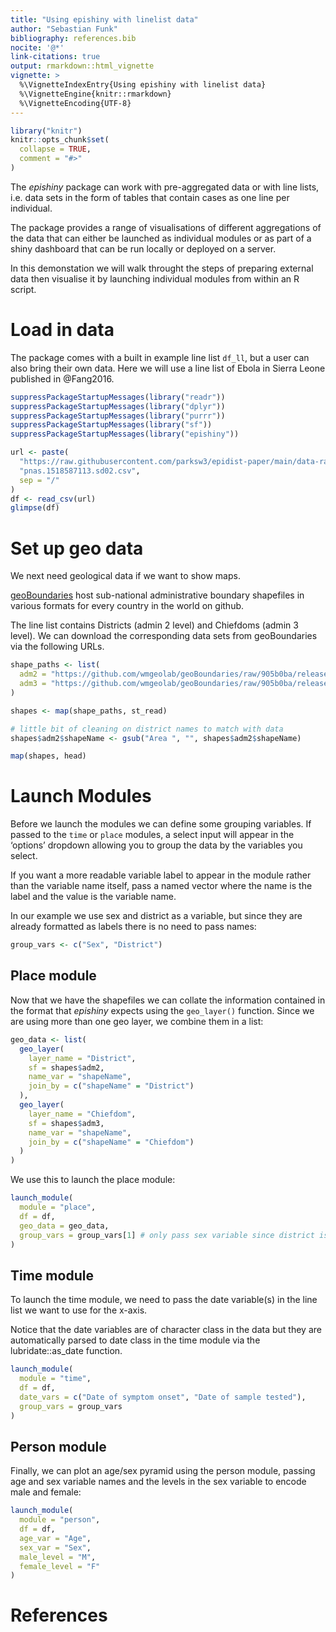 ```yaml
---
title: "Using epishiny with linelist data"
author: "Sebastian Funk"
bibliography: references.bib
nocite: '@*'
link-citations: true
output: rmarkdown::html_vignette
vignette: >
  %\VignetteIndexEntry{Using epishiny with linelist data}
  %\VignetteEngine{knitr::rmarkdown}
  %\VignetteEncoding{UTF-8}
---
```


```r
library("knitr")
knitr::opts_chunk$set(
  collapse = TRUE,
  comment = "#>"
)
```

The _epishiny_ package can work with pre-aggregated data or with line lists, i.e. data sets in the form of 
tables that contain cases as one line per individual. 

The package provides a range of visualisations of different aggregations of the data that can either 
be launched as individual modules or as part of a shiny dashboard that can be run locally or deployed on a server.

In this demonstation we will walk throught the steps of preparing external data then visualise it by 
launching individual modules from within an R script. 

# Load in data

The package comes with a built in example line list `df_ll`, but a user can also bring their own data.
Here we will use a line list of Ebola in Sierra Leone published in @Fang2016.

```r
suppressPackageStartupMessages(library("readr"))
suppressPackageStartupMessages(library("dplyr"))
suppressPackageStartupMessages(library("purrr"))
suppressPackageStartupMessages(library("sf"))
suppressPackageStartupMessages(library("epishiny"))

url <- paste(
  "https://raw.githubusercontent.com/parksw3/epidist-paper/main/data-raw/",
  "pnas.1518587113.sd02.csv",
  sep = "/"
)
df <- read_csv(url)
glimpse(df)
```

# Set up geo data

We next need geological data if we want to show maps.

[geoBoundaries](https://www.geoboundaries.org/) host sub-national administrative boundary 
shapefiles in various formats for every country in the world on github.

The line list contains Districts (admin 2 level) and Chiefdoms (admin 3 level).
We can download the corresponding data sets from geoBoundaries via the following URLs.

```r
shape_paths <- list(
  adm2 = "https://github.com/wmgeolab/geoBoundaries/raw/905b0ba/releaseData/gbHumanitarian/SLE/ADM2/geoBoundaries-SLE-ADM2_simplified.geojson",
  adm3 = "https://github.com/wmgeolab/geoBoundaries/raw/905b0ba/releaseData/gbHumanitarian/SLE/ADM3/geoBoundaries-SLE-ADM3_simplified.geojson"
)

shapes <- map(shape_paths, st_read)

# little bit of cleaning on district names to match with data
shapes$adm2$shapeName <- gsub("Area ", "", shapes$adm2$shapeName)

map(shapes, head)
```

# Launch Modules

Before we launch the modules we can define some grouping variables. If passed to the `time` or `place` modules,
a select input will appear in the 'options' dropdown allowing you to group the data by the variables you select.

If you want a more readable variable label to appear in the module rather than the variable name itself, pass a 
named vector where the name is the label and the value is the variable name. 

In our example we use sex and district as a variable, but since they are already formatted as labels there is 
no need to pass names:

```r
group_vars <- c("Sex", "District")
```

## Place module

Now that we have the shapefiles we can collate the information contained in the format that _epishiny_ expects
using the `geo_layer()` function. Since we are using more than one geo layer, we combine them in a list:

```r
geo_data <- list(
  geo_layer(
    layer_name = "District",
    sf = shapes$adm2,
    name_var = "shapeName",
    join_by = c("shapeName" = "District")
  ),
  geo_layer(
    layer_name = "Chiefdom",
    sf = shapes$adm3,
    name_var = "shapeName",
    join_by = c("shapeName" = "Chiefdom")
  )
)
```

We use this to launch the place module:

```r
launch_module(
  module = "place",
  df = df,
  geo_data = geo_data,
  group_vars = group_vars[1] # only pass sex variable since district is already visualised on map
)
```

## Time module

To launch the time module, we need to pass the date variable(s) in the line list we want to use for the x-axis.

Notice that the date variables are of character class in the data but they are automatically parsed to date class
in the time module via the lubridate::as_date function.

```r
launch_module(
  module = "time",
  df = df,
  date_vars = c("Date of symptom onset", "Date of sample tested"),
  group_vars = group_vars
)
```

## Person module

Finally, we can plot an age/sex pyramid using the person module, passing age and sex variable names
and the levels in the sex variable to encode male and female:

```r
launch_module(
  module = "person",
  df = df,
  age_var = "Age",
  sex_var = "Sex",
  male_level = "M",
  female_level = "F"
)
```


# References


